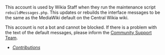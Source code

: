 This account is used by Wikia Staff when they run the maintenance script <code>rebuildMessages.php</code>. This updates or rebuilds the interface messages to be the same as the MediaWiki default on the Central Wikia wiki.

This account is not a bot and cannot be blocked. If there is a problem with the text of the default messages, please inform the [[Wikia:Community Team|Community Support Team]].

* ''[[Special:Contributions/MediaWiki default|Contributions]]''
